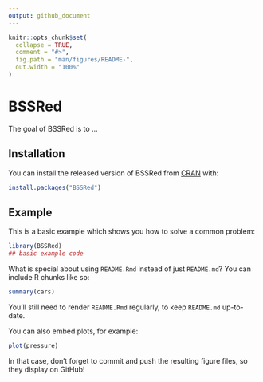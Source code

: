 ```yaml
---
output: github_document
---
```


<!-- README.md is generated from README.Rmd. Please edit that file -->

```r
knitr::opts_chunk$set(
  collapse = TRUE,
  comment = "#>",
  fig.path = "man/figures/README-",
  out.width = "100%"
)
```

# BSSRed

<!-- badges: start -->
<!-- badges: end -->

The goal of BSSRed is to ...

## Installation

You can install the released version of BSSRed from [CRAN](https://CRAN.R-project.org) with:

``` r
install.packages("BSSRed")
```

## Example

This is a basic example which shows you how to solve a common problem:

```r
library(BSSRed)
## basic example code
```

What is special about using `README.Rmd` instead of just `README.md`? You can include R chunks like so:

```r
summary(cars)
```

You'll still need to render `README.Rmd` regularly, to keep `README.md` up-to-date.

You can also embed plots, for example:

```r
plot(pressure)
```

In that case, don't forget to commit and push the resulting figure files, so they display on GitHub!
